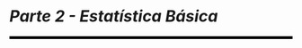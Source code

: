 
```{=latex}
\cftaddtitleline{toc}{chapter}{\rule{\textwidth}{0.4pt}}{}
```

# *Parte 2 - Estatística Básica* {-}

<!--script for generating HORIZONTAL LINE-->
<hr style="height:5px;border-width:0;color:black;background-color:black">

```{=latex}
\markboth{}{}
\par\noindent\rule{\textwidth}{0.05in}
```
